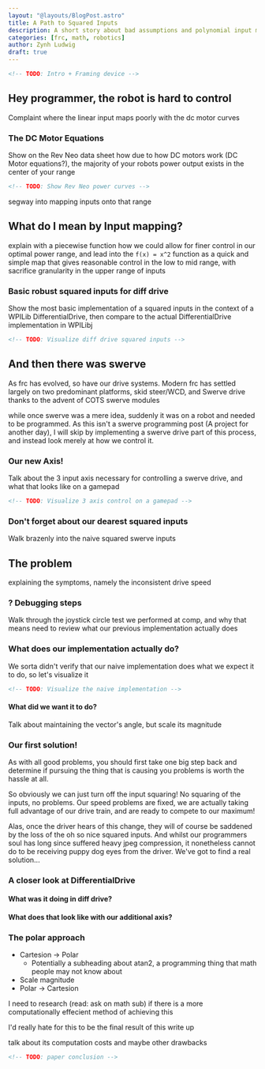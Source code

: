 ```yaml
---
layout: "@layouts/BlogPost.astro"
title: A Path to Squared Inputs
description: A short story about bad assumptions and polynomial input mapping for swerve drive
categories: [frc, math, robotics]
author: Zynh Ludwig
draft: true
---
```


```html
<!-- TODO: Intro + Framing device -->
```

## Hey programmer, the robot is hard to control

Complaint where the linear input maps poorly with
the dc motor curves

### The DC Motor Equations

Show on the Rev Neo data sheet how due to how DC motors work (DC Motor equations?),
the majority of your robots power output exists in the center of your range

```html
<!-- TODO: Show Rev Neo power curves -->
```

segway into mapping inputs onto that range

## What do I mean by Input mapping?

explain with a piecewise function how we could allow for finer control in our optimal power range, and lead into the `f(x) = x^2` function as a quick and simple map that gives reasonable control in the low to mid range, with sacrifice granularity in the upper range of inputs

### Basic robust squared inputs for diff drive

Show the most basic implementation of a squared inputs in the context of a WPILib DifferentialDrive, then compare to the actual DifferentialDrive implementation in WPILibj

```html
<!-- TODO: Visualize diff drive squared inputs -->
```

## And then there was swerve

As frc has evolved, so have our drive systems. Modern frc has settled largely on two predominant platforms, skid steer/WCD, and Swerve drive thanks to the advent of COTS swerve modules

while once swerve was a mere idea, suddenly it was on a robot and needed to be programmed. As this isn't a swerve programming post (A project for another day), I will skip by implementing a swerve drive part of this process, and instead look merely at how we control it.

### Our new Axis!

Talk about the 3 input axis necessary for controlling a swerve drive, and what that looks
like on a gamepad

```html
<!-- TODO: Visualize 3 axis control on a gamepad -->
```

### Don't forget about our dearest squared inputs

Walk brazenly into the naive squared swerve inputs

## The problem

explaining the symptoms, namely the inconsistent drive speed

### ? Debugging steps

Walk through the joystick circle test we performed at comp, and why that means need to review what our previous implementation actually does

### What does our implementation actually do?

We sorta didn't verify that our naive implementation does what we expect it to do, so let's visualize it

```html
<!-- TODO: Visualize the naive implementation -->
```

#### What did we want it to do?

Talk about maintaining the vector's angle, but scale its magnitude

### Our first solution!

As with all good problems, you should first take one big step back and determine if pursuing the thing that is causing you problems is worth the hassle at all.

So obviously we can just turn off the input squaring! No squaring of the inputs, no problems. Our speed problems are fixed, we are actually taking full advantage of our drive train, and are ready to compete to our maximum!

Alas, once the driver hears of this change, they will of course be saddened by the loss of the oh so nice squared inputs. And whilst our programmers soul has long since suffered heavy jpeg compression, it nonetheless cannot do to be receiving puppy dog eyes from the driver. We've got to find a real solution...

### A closer look at DifferentialDrive

#### What was it doing in diff drive?

#### What does that look like with our additional axis?

### The polar approach

- Cartesion -> Polar
  - Potentially a subheading about atan2, a programming thing that math people
    may not know about
- Scale magnitude
- Polar -> Cartesion

I need to research (read: ask on math sub) if there is a more computationally
effecient method of achieving this

I'd really hate for this to be the final result of this write up

talk about its computation costs and maybe other drawbacks

```html
<!-- TODO: paper conclusion -->
```
